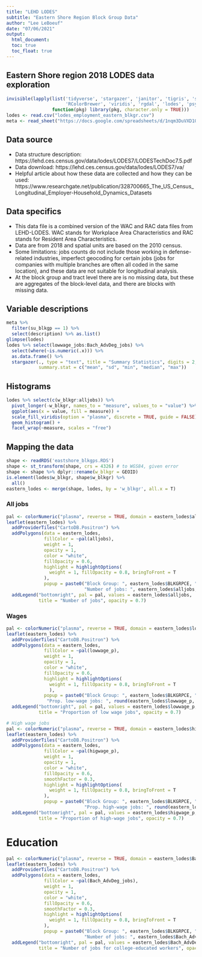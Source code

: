 ```yaml
---
title: "LEHD LODES"
subtitle: "Eastern Shore Region Block Group Data"
author: "Lee LeBoeuf"
date: "07/06/2021"
output: 
  html_document:
  toc: true
  toc_float: true
---
```


## Eastern Shore region 2018 LODES data exploration

```r
invisible(lapply(list('tidyverse', 'stargazer', 'janitor', 'tigris', 'sf', 'leaflet', 'rcartocolor', 
                      'RColorBrewer', 'viridis', 'rgdal', 'lodes', 'psych', 'reshape2', 'googlesheets4', 'sp'),
                 function(pkg) library(pkg, character.only = TRUE)))
lodes <- read.csv("lodes_employment_eastern_blkgr.csv")
meta <- read_sheet("https://docs.google.com/spreadsheets/d/1nqm3DuVXD1ObbVe_deacvT7uSLdBXfQJo3mkbqDwrVo/edit?usp=sharing", sheet = "lehd_lodes", gs4_deauth())
```

## Data source 
* Data structure description: https://lehd.ces.census.gov/data/lodes/LODES7/LODESTechDoc7.5.pdf
* Data download: https://lehd.ces.census.gov/data/lodes/LODES7/va/
* Helpful article about how these data are collected and how they can be used: https://www.researchgate.net/publication/328700665_The_US_Census_Longitudinal_Employer-Household_Dynamics_Datasets

## Data specifics
* This data file is a combined version of the WAC and RAC data files from LEHD-LODES. WAC stands for Workplace Area Characteristics and RAC stands for Resident Area Characteristics. 
* Data are from 2018 and spatial units are based on the 2010 census. 
* Some limitations: jobs counts do not include those working in defense-related industries, imperfect geocoding for certain jobs (jobs for companies with multiple branches are often all coded in the same location), and these data are not suitable for longitudinal analysis. 
* At the block group and tract level there are is no missing data, but these are aggregates of the block-level data, and there are blocks with missing data. 

## Variable descriptions
```r
meta %>% 
  filter(su_blkgp == 1) %>%
  select(description) %>% as.list()
glimpse(lodes)
lodes %>% select(lowwage_jobs:Bach_AdvDeg_jobs) %>% 
  select(where(~is.numeric(.x))) %>% 
  as.data.frame() %>% 
  stargazer(., type = "text", title = "Summary Statistics", digits = 2,
            summary.stat = c("mean", "sd", "min", "median", "max"))
```

## Histograms
```r
lodes %>% select(c(w_blkgr:alljobs)) %>% 
  pivot_longer(-w_blkgr, names_to = "measure", values_to = "value") %>% 
  ggplot(aes(x = value, fill = measure)) + 
  scale_fill_viridis(option = "plasma", discrete = TRUE, guide = FALSE) +
  geom_histogram() + 
  facet_wrap(~measure, scales = "free")
```

## Mapping the data 
```r
shape <- readRDS('eastshore_blkgps.RDS')
shape <- st_transform(shape, crs = 4326) # to WGS84, given error
shape <- shape %>% dplyr::rename(w_blkgr = GEOID)
is.element(lodes$w_blkgr, shape$w_blkgr) %>%
  all()
eastern_lodes <- merge(shape, lodes, by = 'w_blkgr', all.x = T)
```

### All jobs
```r
pal <- colorNumeric("plasma", reverse = TRUE, domain = eastern_lodes$alljobs)
leaflet(eastern_lodes) %>% 
  addProviderTiles("CartoDB.Positron") %>% 
  addPolygons(data = eastern_lodes,
              fillColor = ~pal(alljobs),
              weight = 1,
              opacity = 1,
              color = "white", 
              fillOpacity = 0.6,
              highlight = highlightOptions(
                weight = 1, fillOpacity = 0.8, bringToFront = T
              ),
              popup = paste0("Block Group: ", eastern_lodes$BLKGRPCE, "<br>",
                             "Number of jobs: ", eastern_lodes$alljobs, 2)) %>% 
  addLegend("bottomright", pal = pal, values = eastern_lodes$alljobs, 
            title = "Number of jobs", opacity = 0.7)
```

### Wages
```r
pal <- colorNumeric("plasma", reverse = TRUE, domain = eastern_lodes$lowwage_p)
leaflet(eastern_lodes) %>% 
  addProviderTiles("CartoDB.Positron") %>% 
  addPolygons(data = eastern_lodes,
              fillColor = ~pal(lowwage_p),
              weight = 1,
              opacity = 1,
              color = "white", 
              fillOpacity = 0.6,
              highlight = highlightOptions(
                weight = 1, fillOpacity = 0.8, bringToFront = T
                ),
              popup = paste0("Block Group: ", eastern_lodes$BLKGRPCE, "<br>",
               "Prop. low-wage jobs: ", round(eastern_lodes$lowwage_p, 2))) %>% 
  addLegend("bottomright", pal = pal, values = eastern_lodes$lowwage_p, 
            title = "Proportion of low wage jobs", opacity = 0.7)
```

```r
# High wage jobs
pal <- colorNumeric("plasma", reverse = TRUE, domain = eastern_lodes$higwage_p)
leaflet(eastern_lodes) %>% 
  addProviderTiles("CartoDB.Positron") %>% 
  addPolygons(data = eastern_lodes,
              fillColor = ~pal(higwage_p),
              weight = 1,
              opacity = 1,
              color = "white", 
              fillOpacity = 0.6,
              smoothFactor = 0.3,
              highlight = highlightOptions(
                weight = 1, fillOpacity = 0.8, bringToFront = T
              ),
              popup = paste0("Block Group: ", eastern_lodes$BLKGRPCE, "<br>",
                             "Prop. high-wage jobs: ", round(eastern_lodes$higwage_p, 2))) %>% 
  addLegend("bottomright", pal = pal, values = eastern_lodes$higwage_p, 
            title = "Proportion of high-wage jobs", opacity = 0.7)
```

# Education
```r
pal <- colorNumeric("plasma", reverse = TRUE, domain = eastern_lodes$Bach_AdvDeg_jobs)
leaflet(eastern_lodes) %>% 
  addProviderTiles("CartoDB.Positron") %>% 
  addPolygons(data = eastern_lodes,
              fillColor = ~pal(Bach_AdvDeg_jobs),
              weight = 1,
              opacity = 1,
              color = "white", 
              fillOpacity = 0.6,
              smoothFactor = 0.3,
              highlight = highlightOptions(
                weight = 1, fillOpacity = 0.8, bringToFront = T
              ),
              popup = paste0("Block Group: ", eastern_lodes$BLKGRPCE, "<br>",
                             "Number of jobs: ", eastern_lodes$Bach_AdvDeg_jobs)) %>% 
  addLegend("bottomright", pal = pal, values = eastern_lodes$Bach_AdvDeg_jobs, 
            title = "Number of jobs for college-educated workers", opacity = 0.7)
```



